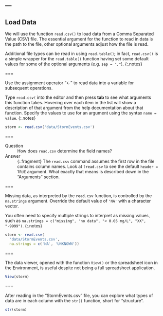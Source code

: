 ---
---

## Load Data

We will use the function `read.csv()` to load data from a Comma Separated Value
(CSV) file. The essential argument for the function to read in data is the path to
the file, other optional arguments adjust how the file is read.

Additional file types can be read in using `read.table()`; in fact, `read.csv()`
is a simple wrapper for the `read.table()` function having set some default
values for some of the optional arguments (e.g. `sep = ","`).
{:.notes}

===

Use the assignment operator "<-" to read data into a variable for
subsequent operations.

Type `read.csv(` into the editor and then press **tab** to see what arguments
this function takes. Hovering over each item in the list will show a description
of that argument from the help documentation about that function. Specify the
values to use for an argument using the syntax `name = value`.
{:.notes}

```r
storm <- read.csv('data/StormEvents.csv')
```

===

Question
: How does `read.csv` determine the field names?

Answer
: {:.fragment} The `read.csv` command assumes the first row in the file contains
column names. Look at `?read.csv` to see the default `header = TRUE` argument.
What exactly that means is described down in the "Arguments" section.  

===

Missing data, as interpreted by the `read.csv` function, is controlled by the
`na.strings` argument. Override the default value of `'NA'` with a character
vector.

You often need to specify multiple strings to interpret as missing values, such
as `na.strings = c("missing", "no data", "< 0.05 mg/L", "XX", "-9999")`.
{:.notes}

```r
storm <- read.csv(
  'data/StormEvents.csv',
  na.strings = c('NA', 'UNKNOWN'))
``` 

===

The data viewer, opened with the function `View()` or the spreadsheet icon in the
Environment, is useful despite not being a full spreadsheet application.

```r
View(storm)
```

===

After reading in the "StormEvents.csv" file, you can explore what types of data
are in each column with the `str()` function, short for "structure".

```r
str(storm)
```
